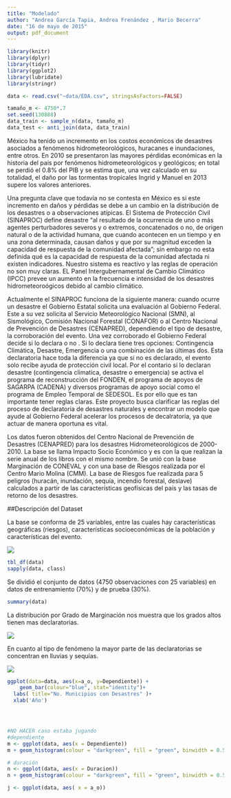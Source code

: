```yaml
---
title: "Modelado"
author: "Andrea García Tapia, Andrea Frenández , Mario Becerra"
date: "16 de mayo de 2015"
output: pdf_document
---
```



```r
library(knitr)
library(dplyr)
library(tidyr)
library(ggplot2)
library(lubridate)
library(stringr)
```


```r
data <- read.csv("~data/EDA.csv", stringsAsFactors=FALSE)

tamaño_m <- 4750*.7
set.seed(130888)
data_train <- sample_n(data, tamaño_m)
data_test <- anti_join(data, data_train)
```


México ha tenido un incremento en los costos económicos de desastres asociados a fenómenos hidrometeorológicos, huracanes e inundaciones, entre otros. En 2010 se presentaron las mayores pérdidas económicas en la historia del país por fenómenos hidrometeorológicos y geológicos; en total se perdió el 0.8% del PIB y se estima que, una vez calculado en su totalidad, el daño por las tormentas tropicales Ingrid y Manuel en 2013 supere los valores anteriores.

Una pregunta clave que todavía no se contesta en México es si este incremento en daños y pérdidas se debe a un cambio en la distribución de los desastres o a observaciones atípicas. El Sistema de Protección Civil (SINAPROC) define desastre “al resultado de la ocurrencia de uno o más agentes perturbadores severos y o extremos, concatenados o no, de origen natural o de la actividad humana, que cuando acontecen en un tiempo y en una zona determinada, causan daños y que por su magnitud exceden la capacidad de respuesta de la comunidad afectada”; sin embargo no esta definida qué es la capacidad de respuesta de la comunidad afectada ni existen indicadores. Nuestro sistema es reactivo y las reglas de operación no son muy claras. EL Panel Intergubernamental de Cambio Climático (IPCC) prevee un aumento en la frecuencia e intensidad de los desastres hidrometeoroógicos debido al cambio climático.

Actualmente el SINAPROC funciona de la siguiente manera: cuando ocurre un desastre el Gobierno Estatal solicita una evaluación al Gobierno Federal. Este a su vez solicita al Servicio Meteorológico Nacional (SMN), al Sismológico, Comisión Nacional Forestal (CONAFOR) o al Centro Nacional de Prevención de Desastres (CENAPRED), dependiendo el tipo de desastre, la corroboración del evento. Una vez corroborado el Gobierno Federal decide si lo declara o no . Si lo declara tiene tres opciones: Contingencia Climática, Desastre, Emergencia o una combinación de las últimas dos. Esta declaratoria hace toda la diferencia ya que si no es declarado, el evento solo recibe ayuda de protección civil local. Por el contario si lo declaran desastre (contingencia climatica, desastre o emergencia) se activa el programa de reconstrucción del FONDEN, el programa de apoyos de SAGARPA (CADENA) y diversos programas de apoyo social como el programa de Empleo Temporal de SEDESOL. Es por ello que es tan importante tener reglas claras. Este proyecto busca clarificar las reglas del proceso de declaratoria de desastres naturales y encontrar un modelo que ayude al Gobierno Federal acelerar los procesos de decalratoria, ya que actuar de manera oportuna es vital.

Los datos fueron obtenidos del Centro Nacional de Prevención de Desastres (CENAPRED) para los desastres Hidrometeorológicos de 2000-2010. La base se llama Impacto Socio Económico y es con la que realizan la serie anual de los libros con el mismo nombre. Se unió con la base Marginación de CONEVAL y con una base de Riesgos realizada por el Centro Mario Molina (CMM). La base de Riesgos fue realizada para 5 peligros (huracán, inundación, sequía, incendio forestal, deslave) calculados a partir de las características geofísicas del país y las tasas de retorno de los desastres.

##Descripción del Dataset

La base se conforma de 25 variables, entre las cuales hay  características geográficas (riesgos), características socioeconómicas de la población y características del evento.

![](/img/var.png)

```r
tbl_df(data)
sapply(data, class)
```

Se dividió el conjunto de datos (4750 observaciones con 25 variables) en datos de entrenamiento (70%) y de prueba (30%). 

```r
summary(data)
```

La distribución por Grado de Marginación nos muestra que los grados altos tienen mas declaratorias. 

![](/img/dec_GM.png)

En cuanto al tipo de fenómeno  la mayor parte de las declaratorias se concentran en lluvias y sequías.


![](/img/tipo.png)

```r
ggplot(data=data, aes(x=a_o, y=Dependiente)) +
    geom_bar(colour="blue", stat="identity")+
  labs( title="No. Municipios con Desastres" )+
  xlab('Año')




#NO HACER caso estaba jugando 
#dependiente 
m <- ggplot(data, aes(x = Dependiente))
m + geom_histogram(colour = "darkgreen", fill = "green", binwidth = 0.5)

# duración 
n <- ggplot(data, aes(x = Duracion))
n + geom_histogram(colour = "darkgreen", fill = "green", binwidth = 0.5)

j <- ggplot(data, aes( x = a_o))
```

